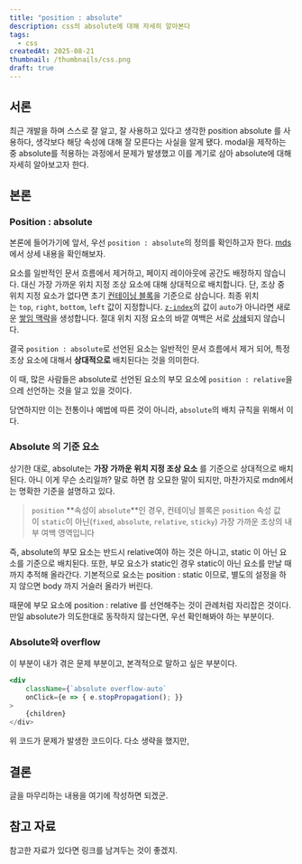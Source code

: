 ```yaml
---
title: "position : absolute"
description: css의 absolute에 대해 자세히 알아본다
tags:
  - css
createdAt: 2025-08-21
thumbnail: /thumbnails/css.png
draft: true
---
```

## 서론

최근 개발을 하며 스스로 잘 알고, 잘 사용하고 있다고 생각한 position absolute 를 사용하다, 생각보다 해당 속성에 대해 잘 모른다는 사실을 알게 됐다. modal을 제작하는 중 absolute를 적용하는 과정에서 문제가 발생했고 이를 계기로 삼아 absolute에 대해 자세히 알아보고자 한다.

## 본론

### Position : absolute

본론에 들어가기에 앞서, 우선 `position : absolute`의 정의를 확인하고자 한다. [mds](https://developer.mozilla.org/ko/docs/Web/CSS/position)에서 상세 내용을 확인해보자.

>
요소를 일반적인 문서 흐름에서 제거하고, 페이지 레이아웃에 공간도 배정하지 않습니다. 대신 가장 가까운 위치 지정 조상 요소에 대해 상대적으로 배치합니다. 단, 조상 중 위치 지정 요소가 없다면 초기 [컨테이닝 블록](https://developer.mozilla.org/ko/docs/Web/CSS/CSS_display/Containing_block)을 기준으로 삼습니다. 최종 위치는 `top`, `right`, `bottom`, `left` 값이 지정합니다.
[`z-index`](https://developer.mozilla.org/ko/docs/Web/CSS/z-index)의 값이 `auto`가 아니라면 새로운 [쌓임 맥락](https://developer.mozilla.org/ko/docs/Web/CSS/CSS_positioned_layout/Stacking_context)을 생성합니다. 절대 위치 지정 요소의 바깥 여백은 서로 [상쇄](https://developer.mozilla.org/ko/docs/Web/CSS/CSS_box_model/Mastering_margin_collapsing)되지 않습니다.

결국 `position : absolute`로 선언된 요소는 일반적인 문서 흐름에서 제거 되어, 특정 조상 요소에 대해서 **상대적으로** 배치된다는 것을 의미한다. 

이 때, 많은 사람들은 absolute로 선언된 요소의 부모 요소에 `position : relative`을 으레 선언하는 것을 알고 있을 것이다. 

당연하지만 이는 전통이나 예법에 따른 것이 아니라, `absolute`의 배치 규칙을 위해서 이다.


### Absolute 의 기준 요소

상기한 대로, absolute는 **가장 가까운 위치 지정 조상 요소** 를 기준으로 상대적으로 배치된다. 아니 이게 무슨 소리일까?  말로 하면 참 오묘한 말이 되지만, 마찬가지로 mdn에서는 명확한 기준을 설명하고 있다.  

>`position` **속성이 `absolute`**인 경우, 컨테이닝 블록은 `position` 속성 값이 `static`이 아닌(`fixed`, `absolute`, `relative`, `sticky`) 가장 가까운 조상의 내부 여백 영역입니다

즉, absolute의 부모 요소는 반드시 relative여야 하는 것은 아니고, static 이 아닌 요소를 기준으로 배치된다. 또한, 부모 요소가 static인 경우 static이 아닌 요소를 만날 때 까지 추적해 올라간다. 기본적으로 요소는 position : static 이므로, 별도의 설정을 하지 않으면 body 까지 거슬러 올라가 버린다.

때문에 부모 요소에 position : relative 를 선언해주는 것이 관례처럼 자리잡은 것이다.  
만일 absolute가 의도한대로 동작하지 않는다면, 우선 확인해봐야 하는 부분이다.  

### Absolute와 overflow

이 부분이 내가 겪은 문제 부분이고, 본격적으로 말하고 싶은 부분이다.

```jsx
<div
	className={`absolute overflow-auto` 
	onClick={e => { e.stopPropagation(); }} 
>
	{children} 
</div>
```

위 코드가 문제가 발생한 코드이다. 다소 생략을 했지만, 





## 결론

글을 마무리하는 내용을 여기에 작성하면 되겠군.

## 참고 자료

참고한 자료가 있다면 링크를 남겨두는 것이 좋겠지.
